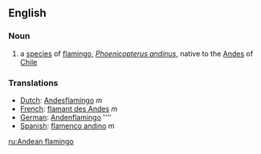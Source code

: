 ==English==
===Noun===
{{en-noun}}
{{wikipedia}}
# a [[species]] of [[flamingo]], ''[[Phoenicopterus andinus]]'', native to the [[Andes]] of [[Chile]]

===Translations===
*[[Dutch]]: [[Andesflamingo]] ''m''
*[[French]]: [[flamant des Andes]] ''m''
*[[German]]: [[Andenflamingo]] ''''
*[[Spanish]]: [[flamenco andino]] ''m''

[[ru:Andean flamingo]]